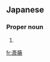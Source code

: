 ==Japanese==
{{ja-kanjitab|さい|とう|yomi=o}}

===Proper noun===
{{ja-pos|kyu=齋藤|さいとう|proper}}

# {{surname|lang=ja|sort=さいとう}}

[[fr:斎藤]]